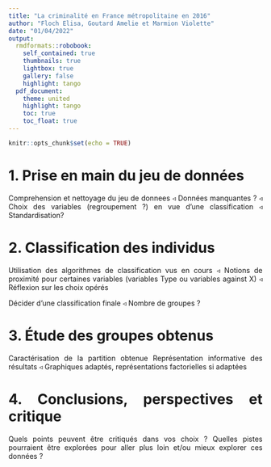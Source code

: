 ---
title: "La criminalité en France métropolitaine en 2016"
author: "Floch Elisa, Goutard Amelie et Marmion Violette"
date: "01/04/2022"
output: 
  rmdformats::robobook:
    self_contained: true
    thumbnails: true
    lightbox: true
    gallery: false
    highlight: tango
  pdf_document:
    theme: united
    highlight: tango
    toc: true
    toc_float: true
---

<style>body {text-align: justify}</style>

```{r setup, include=FALSE}
knitr::opts_chunk$set(echo = TRUE)
```

# 1. Prise en main du jeu de données

Comprehension et nettoyage du jeu de donnees 
◃ Données manquantes ?
◃ Choix des variables (regroupement ?) en vue d’une classification 
◃ Standardisation?

# 2. Classification des individus

Utilisation des algorithmes de classification vus en cours
◃ Notions de proximité pour certaines variables (variables Type ou variables against X)
◃ Réflexion sur les choix opérés  

Décider d’une classification finale 
◃ Nombre de groupes ?

# 3. Étude des groupes obtenus

Caractérisation de la partition obtenue 
Représentation informative des résultats
◃ Graphiques adaptés, représentations factorielles si adaptées

# 4. Conclusions, perspectives et critique

Quels points peuvent être critiqués dans vos choix ?
Quelles pistes pourraient être explorées pour aller plus loin et/ou mieux explorer ces données ?
```{r}

```


